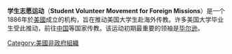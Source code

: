 {{Unreferenced |time=2009-03-23T08:24:41+00:00 }}
'''学生志愿运动'''（'''Student Volunteer Movement for Foreign Missions'''）是一个1886年於[[美國|美國]]成立的机构，旨在推动美国大学生赴海外传教。许多美国大学毕业生受此推动，前往[[中国|中国]]等国家传教。该运动初期最重要的领袖是[[毕尔逊|毕尔逊]]。

{{christianity-stub}}

[[Category:美國非政府組織|Category:美國非政府組織]]